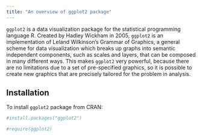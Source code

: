 ```yaml
---
title: "An overview of ggplot2 package"
---
```


`ggplot2` is a data visualization package for the statistical programming language R. Created by Hadley Wickham in 2005, `ggplot2` is an implementation of Leland Wilkinson's Grammar of Graphics, a general scheme for data visualization which breaks up graphs into semantic independent components, such as scales and layers, that can be composed in many different ways. This makes `ggplot2` very powerful, because there are no limitations due to a set of pre-specified graphics, so it is possible to create new graphics that are precisely tailored for the problem in analysis. 

<!--

`ggplot2` can serve as a replacement for the base graphics in R and contains a number of defaults for web and print display of common scales. It combines the advantages of both `base` and `lattice` graphics: conditioning and shared axes are handled automatically, and it is possible to build up a plot step by step from multiple data sources. It also implements a sophisticated multidimensional conditioning system and a consistent interface to map data to aesthetic attributes.

## A bit of History

* Since 2005, `ggplot2` has grown in use to become one of the most popular R packages.
* On 2 March 2012, ggplot2 version 0.9.0 was released with numerous changes to internal organization, scale construction and layers. 
* On 9 May 2012 an update dealing primarily with bug fixes was released, incrementing the version to 0.9.1
* On 25 February 2014, Hadley Wickham formally announced that "ggplot2 is shifting to maintenance mode. This means that we are no longer adding new features, but we will continue to fix major bugs, and consider new features submitted as pull requests. In recognition this significant milestone, the next version of ggplot2 will be 1.0.0".

-->

## Installation

To install `ggplot2` package from CRAN: 
```r
#install.packages("ggplot2")
```

```r
#require(ggplot2)
```

<!--

## ggplot2 basic concepts

### ggplot()

To build a graph with ggplot2 you have to start from `ggplot()` function.   

`ggplot()` function initializes a ggplot object. It can be used to:

* declare the input data frame to be used (`data` argument) 
* specify the set of plot aesthetics intended to be common throughout all subsequent layers unless specifically overridden (`mapping` argument).  

Suppose you are interested in the relationship between the `humidity` and the `viscosity` variables in the `bands` dataset. 
The sintax to be used is the following:  

```r
#ggplot(data = bands, mapping = aes(x = humidity, y = viscosity))
```

In this case, the function `ggplot()` initializes the plot with the following parameters: the _data_ is in the `bands` data frame and you _map_ the data to _aesthetics_ (visual properties) of plot passing as `aes()` function values, like follow: the _x_-axis displays the `humidity` variable and the _y_-axis displays the `viscosity` variable. 

The `ggplot()` function does not return anything so this plot object cannot be displayed until a layer will be added.

#### Layers

Layers are responsible for creating the objects perceived on the plot.  
A layer is composed of four parts:

* data and aesthetic mapping of the layer itself; 
* a geometric object (`geom`), which controls the type of plot to create;
* a statistical transformation (`stat`) of the original dataset;
* a position adjustment of elements within a layer.

`layer(geom, geom_params, stat, stat_params, data, mapping, position)`

For example, let us add a `geom_point()` layer, which draw a scatterplot: 

```r
#ggplot(data=bands, mapping=aes(x=humidity, y=viscosity)) + geom_point()
```

-->
